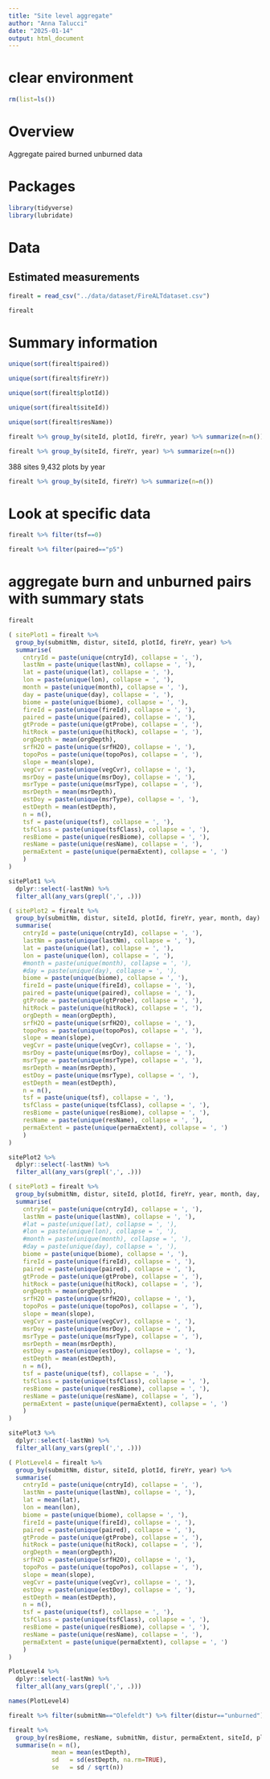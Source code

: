 ```yaml
---
title: "Site level aggregate"
author: "Anna Talucci"
date: "2025-01-14"
output: html_document
---
```


# clear environment
```r
rm(list=ls())
```

# Overview
Aggregate paired burned unburned data


# Packages

```r
library(tidyverse)
library(lubridate)
```


# Data

## Estimated measurements
```r
firealt = read_csv("../data/dataset/FireALTdataset.csv")
```

```r
firealt
```

# Summary information

```r
unique(sort(firealt$paired))
```

```r
unique(sort(firealt$fireYr))
```
```r
unique(sort(firealt$plotId))
```

```r
unique(sort(firealt$siteId))
```

```r
unique(sort(firealt$resName))
```
```r
firealt %>% group_by(siteId, plotId, fireYr, year) %>% summarize(n=n())
```

```r
firealt %>% group_by(siteId, fireYr, year) %>% summarize(n=n())
```
388 sites 9,432 plots by year

```r
firealt %>% group_by(siteId, fireYr) %>% summarize(n=n())
```

# Look at specific data

```r
firealt %>% filter(tsf==0)
```

```r
firealt %>% filter(paired=="p5")
```

# aggregate burn and unburned pairs with summary stats

```r
firealt
```
```r
( sitePlot1 = firealt %>% 
  group_by(submitNm, distur, siteId, plotId, fireYr, year) %>%
  summarise(
    cntryId = paste(unique(cntryId), collapse = ', '),
    lastNm = paste(unique(lastNm), collapse = ', '),
    lat = paste(unique(lat), collapse = ', '),
    lon = paste(unique(lon), collapse = ', '),
    month = paste(unique(month), collapse = ', '),
    day = paste(unique(day), collapse = ', '),
    biome = paste(unique(biome), collapse = ', '),
    fireId = paste(unique(fireId), collapse = ', '),
    paired = paste(unique(paired), collapse = ', '),
    gtProde = paste(unique(gtProbe), collapse = ', '),
    hitRock = paste(unique(hitRock), collapse = ', '),
    orgDepth = mean(orgDepth),
    srfH2O = paste(unique(srfH2O), collapse = ', '),
    topoPos = paste(unique(topoPos), collapse = ', '),
    slope = mean(slope),
    vegCvr = paste(unique(vegCvr), collapse = ', '),
    msrDoy = paste(unique(msrDoy), collapse = ', '),
    msrType = paste(unique(msrType), collapse = ', '),
    msrDepth = mean(msrDepth),
    estDoy = paste(unique(msrType), collapse = ', '),
    estDepth = mean(estDepth),
    n = n(),
    tsf = paste(unique(tsf), collapse = ', '),
    tsfClass = paste(unique(tsfClass), collapse = ', '),
    resBiome = paste(unique(resBiome), collapse = ', '),
    resName = paste(unique(resName), collapse = ', '),
    permaExtent = paste(unique(permaExtent), collapse = ', ')
    )
)
```
```r
sitePlot1 %>% 
  dplyr::select(-lastNm) %>% 
  filter_all(any_vars(grepl(',', .)))
```

```r
( sitePlot2 = firealt %>% 
  group_by(submitNm, distur, siteId, plotId, fireYr, year, month, day) %>%
  summarise(
    cntryId = paste(unique(cntryId), collapse = ', '),
    lastNm = paste(unique(lastNm), collapse = ', '),
    lat = paste(unique(lat), collapse = ', '),
    lon = paste(unique(lon), collapse = ', '),
    #month = paste(unique(month), collapse = ', '),
    #day = paste(unique(day), collapse = ', '),
    biome = paste(unique(biome), collapse = ', '),
    fireId = paste(unique(fireId), collapse = ', '),
    paired = paste(unique(paired), collapse = ', '),
    gtProde = paste(unique(gtProbe), collapse = ', '),
    hitRock = paste(unique(hitRock), collapse = ', '),
    orgDepth = mean(orgDepth),
    srfH2O = paste(unique(srfH2O), collapse = ', '),
    topoPos = paste(unique(topoPos), collapse = ', '),
    slope = mean(slope),
    vegCvr = paste(unique(vegCvr), collapse = ', '),
    msrDoy = paste(unique(msrDoy), collapse = ', '),
    msrType = paste(unique(msrType), collapse = ', '),
    msrDepth = mean(msrDepth),
    estDoy = paste(unique(msrType), collapse = ', '),
    estDepth = mean(estDepth),
    n = n(),
    tsf = paste(unique(tsf), collapse = ', '),
    tsfClass = paste(unique(tsfClass), collapse = ', '),
    resBiome = paste(unique(resBiome), collapse = ', '),
    resName = paste(unique(resName), collapse = ', '),
    permaExtent = paste(unique(permaExtent), collapse = ', ')
    )
)
```

```r
sitePlot2 %>% 
  dplyr::select(-lastNm) %>% 
  filter_all(any_vars(grepl(',', .)))
```

```r
( sitePlot3 = firealt %>% 
  group_by(submitNm, distur, siteId, plotId, fireYr, year, month, day, lat, lon) %>%
  summarise(
    cntryId = paste(unique(cntryId), collapse = ', '),
    lastNm = paste(unique(lastNm), collapse = ', '),
    #lat = paste(unique(lat), collapse = ', '),
    #lon = paste(unique(lon), collapse = ', '),
    #month = paste(unique(month), collapse = ', '),
    #day = paste(unique(day), collapse = ', '),
    biome = paste(unique(biome), collapse = ', '),
    fireId = paste(unique(fireId), collapse = ', '),
    paired = paste(unique(paired), collapse = ', '),
    gtProde = paste(unique(gtProbe), collapse = ', '),
    hitRock = paste(unique(hitRock), collapse = ', '),
    orgDepth = mean(orgDepth),
    srfH2O = paste(unique(srfH2O), collapse = ', '),
    topoPos = paste(unique(topoPos), collapse = ', '),
    slope = mean(slope),
    vegCvr = paste(unique(vegCvr), collapse = ', '),
    msrDoy = paste(unique(msrDoy), collapse = ', '),
    msrType = paste(unique(msrType), collapse = ', '),
    msrDepth = mean(msrDepth),
    estDoy = paste(unique(estDoy), collapse = ', '),
    estDepth = mean(estDepth),
    n = n(),
    tsf = paste(unique(tsf), collapse = ', '),
    tsfClass = paste(unique(tsfClass), collapse = ', '),
    resBiome = paste(unique(resBiome), collapse = ', '),
    resName = paste(unique(resName), collapse = ', '),
    permaExtent = paste(unique(permaExtent), collapse = ', ')
    )
)
```

```r
sitePlot3 %>% 
  dplyr::select(-lastNm) %>% 
  filter_all(any_vars(grepl(',', .)))
```

```r
( PlotLevel4 = firealt %>% 
  group_by(submitNm, distur, siteId, plotId, fireYr, year) %>%
  summarise(
    cntryId = paste(unique(cntryId), collapse = ', '),
    lastNm = paste(unique(lastNm), collapse = ', '),
    lat = mean(lat),
    lon = mean(lon),
    biome = paste(unique(biome), collapse = ', '),
    fireId = paste(unique(fireId), collapse = ', '),
    paired = paste(unique(paired), collapse = ', '),
    gtProde = paste(unique(gtProbe), collapse = ', '),
    hitRock = paste(unique(hitRock), collapse = ', '),
    orgDepth = mean(orgDepth),
    srfH2O = paste(unique(srfH2O), collapse = ', '),
    topoPos = paste(unique(topoPos), collapse = ', '),
    slope = mean(slope),
    vegCvr = paste(unique(vegCvr), collapse = ', '),
    estDoy = paste(unique(estDoy), collapse = ', '),
    estDepth = mean(estDepth),
    n = n(),
    tsf = paste(unique(tsf), collapse = ', '),
    tsfClass = paste(unique(tsfClass), collapse = ', '),
    resBiome = paste(unique(resBiome), collapse = ', '),
    resName = paste(unique(resName), collapse = ', '),
    permaExtent = paste(unique(permaExtent), collapse = ', ')
    )
)
```

```r
PlotLevel4 %>% 
  dplyr::select(-lastNm) %>% 
  filter_all(any_vars(grepl(',', .)))
```
```r
names(PlotLevel4)
```
```r
firealt %>% filter(submitNm=="Olefeldt") %>% filter(distur=="unburned") %>% filter(siteId == "camsell_unburn") %>% filter(plotId=="1-1")
```


```r
firealt %>% 
  group_by(resBiome, resName, submitNm, distur, permaExtent, siteId, plotId,  fireYr, fireId, tsf, tsfClass) %>%
  summarise(n = n(),
            mean = mean(estDepth),
            sd   = sd(estDepth, na.rm=TRUE),
            se   = sd / sqrt(n))

```
